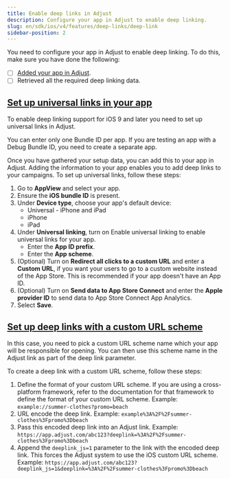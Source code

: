 ```yaml
---
title: Enable deep links in Adjust
description: Configure your app in Adjust to enable deep linking.
slug: en/sdk/ios/v4/features/deep-links/deep-link
sidebar-position: 2
---
```


You need to configure your app in Adjust to enable deep linking. To do this, make sure you have done the following:

-  [ ] [Added your app in Adjust](https://help.adjust.com/en/article/app-setup).
-  [ ] Retrieved all the required deep linking data.

## [Set up universal links in your app](set-up-universal-links-in-your-app)

To enable deep linking support for iOS 9 and later you need to set up universal links in Adjust.

<Callout type="note">

You can enter only one Bundle ID per app. If you are testing an app with a Debug Bundle ID, you need to create a separate app.

</Callout>

Once you have gathered your setup data, you can add this to your app in Adjust. Adding the information to your app enables you to add deep links to your campaigns. To set up universal links, follow these steps:

1. Go to **AppView** and select your app.
2. Ensure the **iOS bundle ID** is present.
3. Under **Device type**, choose your app's default device:
   -  Universal - iPhone and iPad
   -  iPhone
   -  iPad
4. Under **Universal linking**, turn on Enable universal linking to enable universal links for your app.
   -  Enter the **App ID prefix**.
   -  Enter the **App scheme**.
5. (Optional) Turn on **Redirect all clicks to a custom URL** and enter a **Custom URL**, if you want your users to go to a custom website instead of the App Store. This is recommended if your app doesn't have an App ID.
6. (Optional) Turn on **Send data to App Store Connect** and enter the **Apple provider ID** to send data to App Store Connect App Analytics.
7. Select **Save**.

## [Set up deep links with a custom URL scheme](set-up-deep-links-with-a-custom-url-scheme)

In this case, you need to pick a custom URL scheme name which your app will be responsible for opening. You can then use this scheme name in the Adjust link as part of the deep link parameter.

To create a deep link with a custom URL scheme, follow these steps:

1. Define the format of your custom URL scheme. If you are using a cross-platform framework, refer to the documentation for that framework to define the format of your custom URL scheme. Example: `example://summer-clothes?promo=beach`
2. URL encode the deep link. Example: `example%3A%2F%2Fsummer-clothes%3Fpromo%3Dbeach`
3. Pass this encoded deep link into an Adjust link. Example: `https://app.adjust.com/abc123?deeplink=%3A%2F%2Fsummer-clothes%3Fpromo%3Dbeach`
4. Append the `deeplink_js=1` parameter to the link with the encoded deep link. This forces the Adjust system to use the iOS custom URL scheme. Example: `https://app.adjust.com/abc123?deeplink_js=1&deeplink=%3A%2F%2Fsummer-clothes%3Fpromo%3Dbeach`
